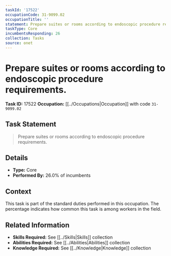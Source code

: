 ```yaml
---
taskId: '17522'
occupationCode: 31-9099.02
occupationTitle: ''
statement: Prepare suites or rooms according to endoscopic procedure requirements.
taskType: Core
incumbentsResponding: 26
collection: Tasks
source: onet
---
```

# Prepare suites or rooms according to endoscopic procedure requirements.

**Task ID:** 17522
**Occupation:** [[../Occupations|Occupation]] with code `31-9099.02`

## Task Statement

> Prepare suites or rooms according to endoscopic procedure requirements.

## Details

- **Type:** Core
- **Performed By:** 26.0% of incumbents

## Context

This task is part of the standard duties performed in this occupation. The percentage indicates how common this task is among workers in the field.

## Related Information

- **Skills Required:** See [[../Skills|Skills]] collection
- **Abilities Required:** See [[../Abilities|Abilities]] collection
- **Knowledge Required:** See [[../Knowledge|Knowledge]] collection
